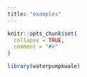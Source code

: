 ```yaml
---
title: "examples"
---
```


```r
knitr::opts_chunk$set(
  collapse = TRUE,
  comment = "#>"
)
```

```r
library(waterpumpkwale)
```
